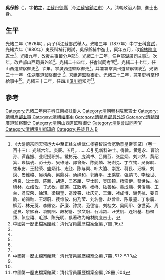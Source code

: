 '''吳保齡'''（{{bd|1852年||？}}），字'''佑之'''，[[江蘇|江蘇]][[丹徒縣|丹徒縣]]（今[[江蘇省|江蘇省]][[鎮江市|鎮江市]]）人，清朝政治人物、進士出身。

==生平==
光緒二年（1876年），丙子科江蘇鄉試舉人。光緒三年（1877年）中丁丑科[[會試|會試]]，光緒六年（1880年）庚辰科補行殿試，吳保齡補中進士，同年五月，改[[翰林院|翰林院]][[庶吉士|庶吉士]]<ref>《大清德宗同天崇运大中至正经文纬武仁孝睿智端俭宽勤景皇帝实录》（卷一百十三）：光绪六年。庚辰。五月。……○引见新科进士。得旨。黄思永、曹诒孙、谭鑫振、业经授职外。戴彬元、庞鸿书、吕佩芬、张星炳、刘沛然、黄绍箕、朱福诜、彭士芳、吴维藩、郭曾炘、陈夔麟、杨澍先、丁立钧、吴保龄、崔永安、王懿荣、盛炳纬、志锐、陈与冏、叶大遒、崇宽、蒋艮、汪概、刘焕、安维峻、吴树棻、梁鼎芬、汤绳和、郭赓平、王乘燮、强鹏飞、李经世、溥良、沈士鑅、陈鼎、胡连、王丕厘、李士鉁、吴国镇、杨崇伊、蔡世佐、柏锦林、左绍佐、于式枚、顾莲、汪致炳、福楙、陆善格、吴成熙、黄俊熙、王兰、冯应荣、徐琪、梁锦奎、高淩霄、杜庆元、王濂、褚成博、谢隽杭、姜自驹、胡锡祜、王颂蔚、裴维侒、何乃莹、刘名誉、赵曾重、陈景鎏、丁象震、柳芳、林元菼、李佩铭、萨廉、钟灵、范德镕、刘桂文、吴同甲、张世英、周遂良、余熙春、袁鹏图、段树藩、余文蔚、石鸿韶、汪受礽、连培基、杨福臻、陈应禧、毛澂、陈光明、俱著改为翰林院庶吉士。</ref>。光緒九年，改授主事籤分戶部<ref name="#1">中國第一歷史檔案館藏：清代官員履歷檔案全編 ,7冊 ,16</ref>。光緒二十二年，任戶部湖廣司主事<ref name="#1"/>。次年，改戶部山西司員外郎<ref name="#1"/>。光緒二十四年，任會試同考官<ref name="#1"/>。光緒二十七年，任山西道監察御史<ref name="#1"/>。次年，掌廣西道監察御史<ref name="#1"/>，并兼署掌貴州道監察御史<ref name="#2">中國第一歷史檔案館藏：清代官員履歷檔案全編 ,7冊 ,532-533</ref>。光緒三十一年，任湖廣道監察御史	<ref name="#2"/>、京畿道監察御史。光緒三十二年，兼署吏科掌印給事中<ref name="#2"/>。光緒三十二年，任四川[[潼川府|潼川府]]知府<ref>中國第一歷史檔案館藏：清代官員履歷檔案全編 ,28冊 ,604</ref>。

==參考==
{{reflist|2}}

{{光緒六年庚辰科殿試金榜}}
{{DEFAULTSORT:Wu}}
[[Category:光緒二年丙子科江南鄉試舉人|Category:光緒二年丙子科江南鄉試舉人]]
[[Category:清朝翰林院庶吉士|Category:清朝翰林院庶吉士]]
[[Category:清朝戶部主事|Category:清朝戶部主事]]
[[Category:清朝給事中|Category:清朝給事中]]
[[Category:清朝戶部員外郎|Category:清朝戶部員外郎]]
[[Category:清朝湖廣道監察御史|Category:清朝湖廣道監察御史]]
[[Category:清朝山西道監察御史|Category:清朝山西道監察御史]]
[[Category:清朝會試同考官|Category:清朝會試同考官]]
[[Category:清朝潼川府知府|Category:清朝潼川府知府]]
[[Category:丹徒县人|Category:丹徒县人]]
[[Category:吴姓|B]]